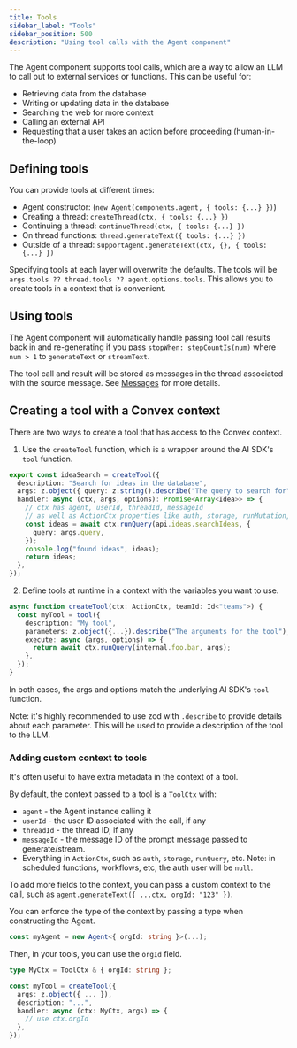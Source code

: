 ```yaml
---
title: Tools
sidebar_label: "Tools"
sidebar_position: 500
description: "Using tool calls with the Agent component"
---
```


The Agent component supports tool calls, which are a way to allow an LLM to call
out to external services or functions. This can be useful for:

- Retrieving data from the database
- Writing or updating data in the database
- Searching the web for more context
- Calling an external API
- Requesting that a user takes an action before proceeding (human-in-the-loop)

## Defining tools

You can provide tools at different times:

- Agent constructor: (`new Agent(components.agent, { tools: {...} })`)
- Creating a thread: `createThread(ctx, { tools: {...} })`
- Continuing a thread: `continueThread(ctx, { tools: {...} })`
- On thread functions: `thread.generateText({ tools: {...} })`
- Outside of a thread: `supportAgent.generateText(ctx, {}, { tools: {...} })`

Specifying tools at each layer will overwrite the defaults. The tools will be
`args.tools ?? thread.tools ?? agent.options.tools`. This allows you to create
tools in a context that is convenient.

## Using tools

The Agent component will automatically handle passing tool call results back in
and re-generating if you pass `stopWhen: stepCountIs(num)` where `num > 1` to
`generateText` or `streamText`.

The tool call and result will be stored as messages in the thread associated
with the source message. See [Messages](./messages.mdx) for more details.

## Creating a tool with a Convex context

There are two ways to create a tool that has access to the Convex context.

1. Use the `createTool` function, which is a wrapper around the AI SDK's `tool`
   function.

```ts
export const ideaSearch = createTool({
  description: "Search for ideas in the database",
  args: z.object({ query: z.string().describe("The query to search for") }),
  handler: async (ctx, args, options): Promise<Array<Idea>> => {
    // ctx has agent, userId, threadId, messageId
    // as well as ActionCtx properties like auth, storage, runMutation, and runAction
    const ideas = await ctx.runQuery(api.ideas.searchIdeas, {
      query: args.query,
    });
    console.log("found ideas", ideas);
    return ideas;
  },
});
```

2. Define tools at runtime in a context with the variables you want to use.

```ts
async function createTool(ctx: ActionCtx, teamId: Id<"teams">) {
  const myTool = tool({
    description: "My tool",
    parameters: z.object({...}).describe("The arguments for the tool"),
    execute: async (args, options) => {
      return await ctx.runQuery(internal.foo.bar, args);
    },
  });
}
```

In both cases, the args and options match the underlying AI SDK's `tool`
function.

Note: it's highly recommended to use zod with `.describe` to provide details
about each parameter. This will be used to provide a description of the tool to
the LLM.

### Adding custom context to tools

It's often useful to have extra metadata in the context of a tool.

By default, the context passed to a tool is a `ToolCtx` with:

- `agent` - the Agent instance calling it
- `userId` - the user ID associated with the call, if any
- `threadId` - the thread ID, if any
- `messageId` - the message ID of the prompt message passed to generate/stream.
- Everything in `ActionCtx`, such as `auth`, `storage`, `runQuery`, etc. Note:
  in scheduled functions, workflows, etc, the auth user will be `null`.

To add more fields to the context, you can pass a custom context to the call,
such as `agent.generateText({ ...ctx, orgId: "123" })`.

You can enforce the type of the context by passing a type when constructing the
Agent.

```ts
const myAgent = new Agent<{ orgId: string }>(...);
```

Then, in your tools, you can use the `orgId` field.

```ts
type MyCtx = ToolCtx & { orgId: string };

const myTool = createTool({
  args: z.object({ ... }),
  description: "...",
  handler: async (ctx: MyCtx, args) => {
    // use ctx.orgId
  },
});
```
